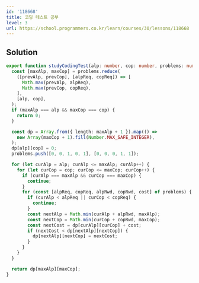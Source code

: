 ```yaml
---
id: '118668'
title: 코딩 테스트 공부
level: 3
url: https://school.programmers.co.kr/learn/courses/30/lessons/118668
---
```


## Solution

```typescript showLineNumbers
export function studyCodingTest(alp: number, cop: number, problems: number[][]): number {
  const [maxAlp, maxCop] = problems.reduce(
    ([prevAlp, prevCop], [alpReq, copReq]) => [
      Math.max(prevAlp, alpReq),
      Math.max(prevCop, copReq),
    ],
    [alp, cop],
  );
  if (maxAlp === alp && maxCop === cop) {
    return 0;
  }

  const dp = Array.from({ length: maxAlp + 1 }).map(() =>
    new Array(maxCop + 1).fill(Number.MAX_SAFE_INTEGER),
  );
  dp[alp][cop] = 0;
  problems.push([0, 0, 1, 0, 1], [0, 0, 0, 1, 1]);

  for (let curAlp = alp; curAlp <= maxAlp; curAlp++) {
    for (let curCop = cop; curCop <= maxCop; curCop++) {
      if (curAlp === maxAlp && curCop === maxCop) {
        continue;
      }
      for (const [alpReq, copReq, alpRwd, copRwd, cost] of problems) {
        if (curAlp < alpReq || curCop < copReq) {
          continue;
        }
        const nextAlp = Math.min(curAlp + alpRwd, maxAlp);
        const nextCop = Math.min(curCop + copRwd, maxCop);
        const nextCost = dp[curAlp][curCop] + cost;
        if (nextCost < dp[nextAlp][nextCop]) {
          dp[nextAlp][nextCop] = nextCost;
        }
      }
    }
  }

  return dp[maxAlp][maxCop];
}
```
